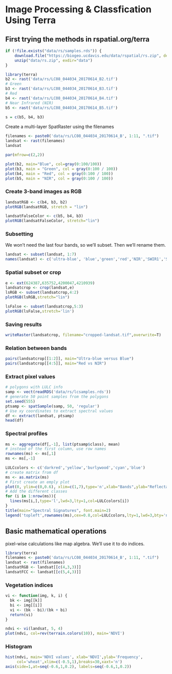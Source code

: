 # Image Processing & Classfication Using Terra

## First trying the methods in rspatial.org/terra
```r
if (!file.exists("data/rs/samples.rds")) {
    download.file("https://biogeo.ucdavis.edu/data/rspatial/rs.zip", dest = "data/rs.zip")
    unzip("data/rs.zip", exdir="data")
}
```

```r
library(terra)
b2 <- rast('data/rs/LC08_044034_20170614_B2.tif')
# Green
b3 <- rast('data/rs/LC08_044034_20170614_B3.tif')
# Red
b4 <- rast('data/rs/LC08_044034_20170614_B4.tif')
# Near Infrared (NIR)
b5 <- rast('data/rs/LC08_044034_20170614_B5.tif')
```
```r
s = c(b5, b4, b3)
```

Create a multi-layer SpatRaster using the filenames

```r
filenames <- paste0('data/rs/LC08_044034_20170614_B', 1:11, ".tif")
landsat <- rast(filenames)
landsat
```

```r
par(mfrow=c(2,2))
```


```r
plot(b2, main="Blue", col=gray(0:100/100))
plot(b3, main = "Green", col = gray(0:100 / 100))
plot(b4, main = "Red", col = gray(0:100 / 100))
plot(b5, main = "NIR", col = gray(0:100 / 100))
```

### Create 3-band images as RGB

```r
landsatRGB <- c(b4, b3, b2)
plotRGB(landsatRGB, stretch = "lin")
```

```r
landsatFalseColor <- c(b5, b4, b3)
plotRGB(landsatFalseColor, stretch="lin")
```

### Subsetting

We won't need the last four bands, so we'll subset.  Then we'll rename them.

```r
landsat <- subset(landsat, 1:7)
names(landsat) <- c('ultra-blue', 'blue','green','red','NIR','SWIR1','SWIR2')
```

### Spatial subset or crop

```r
e <- ext(624387,635752,4200047,4210939)
landsatcrop <- crop(landsat,e)
lsRGB <- subset(landsatcrop,4:2)
plotRGB(lsRGB,stretch="lin")
```
```r
lsFalse <- subset(landsatcrop,5:3)
plotRGB(lsFalse,stretch='lin')
```

### Saving results

```r
writeRaster(landsatcrop, filename="cropped-landsat.tif",overwrite=T)
```

### Relation between bands

```r
pairs(landsatcrop[[1:2]], main="Ultra-blue versus Blue")
pairs(landsatcrop[[4:5]], main="Red vs NIR")
```

### Extract pixel values

```r
# polygons with LULC info
samp <- vect(readRDS('data/rs/lcsamples.rds'))
# generate 50 point samples from the polygons
set.seed(555)
ptsamp <- spatSample(samp, 50, 'regular')
# Use xy coordinates to extract spectral values 
df <- extract(landsat, ptsamp)
head(df)

```

### Spectral profiles

```r
ms <- aggregate(df[,-1], list(ptsamp$class), mean)
# instead of the first column, use row names
rownames(ms) <- ms[,1]
ms <- ms[,-1]
```

```r
LULCcolors <- c('darkred','yellow','burlywood','cyan','blue')
# create matrix from df
ms <- as.matrix(ms)
# First create an emply plot
plot(0, ylim=c(0,0.6), xlim=c(1,7),type='n',xlab="Bands",ylab="Reflectance")
# Add the different classes
for (i in 1:nrow(ms)){
  lines(ms[i,],type='l',lwd=3,lty=1,col=LULCcolors[i])
}
title(main="Spectral Signatures", font.main=2)
legend('topleft',rownames(ms),cex=0.8,col=LULCcolors,lty=1,lwd=3,bty='n')

```
## Basic mathematical operations

pixel-wise calculations like map algebra.  We'll use it to do indices.

```r
library(terra)
filenames <- paste0('data/rs/LC08_044034_20170614_B', 1:11, ".tif")
landsat <- rast(filenames)
landsatRGB <- landsat[[c(4,3,3)]]
landsatFCC <- landsat[[c(5,4,3)]]
```

### Vegetation indices

```r
vi <- function(img, k, i) {
  bk <- img[[k]]
  bi <- img[[i]]
  vi <- (bk - bi)/(bk + bi)
  return(vi)
}
```
```r
ndvi <- vi(landsat, 5, 4)
plot(ndvi, col=rev(terrain.colors(10)), main='NDVI')
```

### Histogram

```r
hist(ndvi, main='NDVI values', xlab='NDVI',ylab='Frequency',
     col='wheat',xlim=c(-0.5,1),breaks=30,xaxt='n')
axis(side=1,at=seq(-0.6,1,0.2), labels=seq(-0.6,1,0.2))
```

